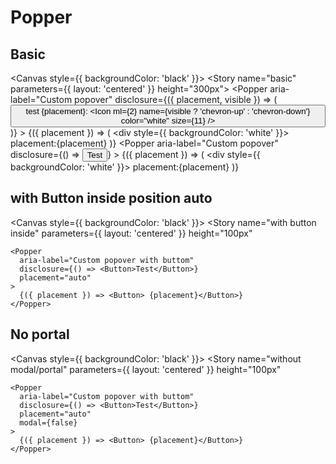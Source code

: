 
<Meta title="Components/Popper" component={Popper} />

# Popper

## Basic

<Canvas style={{ backgroundColor: 'black' }}>
  <Story name="basic" parameters={{ layout: 'centered' }} height="300px">
    <Box>
      <Popper
        aria-label="Custom popover"
        disclosure={({ placement, visible }) => (
          <Button>
            test {placement}:
            <Icon
              ml={2}
              name={visible ? 'chevron-up' : 'chevron-down'}
              color="white"
              size={11}
            />
          </Button>
        )}
      >
        {({ placement }) => (
          <div style={{ backgroundColor: 'white' }}> placement:{placement}</div>
        )}
      </Popper>
      <Popper
        aria-label="Custom popover"
        disclosure={() => <Button>Test</Button>}
      >
        {({ placement }) => (
          <div style={{ backgroundColor: 'white' }}> placement:{placement}</div>
        )}
      </Popper>
    </Box>
  </Story>
</Canvas>

## with Button inside position auto

<Canvas style={{ backgroundColor: 'black' }}>
  <Story
    name="with button inside"
    parameters={{ layout: 'centered' }}
    height="100px"
  >
    <Popper
      aria-label="Custom popover with buttom"
      disclosure={() => <Button>Test</Button>}
      placement="auto"
    >
      {({ placement }) => <Button> {placement}</Button>}
    </Popper>
  </Story>
</Canvas>

## No portal

<Canvas style={{ backgroundColor: 'black' }}>
  <Story
    name="without modal/portal"
    parameters={{ layout: 'centered' }}
    height="100px"
  >
    <Popper
      aria-label="Custom popover with buttom"
      disclosure={() => <Button>Test</Button>}
      placement="auto"
      modal={false}
    >
      {({ placement }) => <Button> {placement}</Button>}
    </Popper>
  </Story>
</Canvas>

